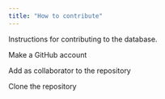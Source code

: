 ```yaml
---
title: "How to contribute"
---
```


Instructions for contributing to the database.

Make a GitHub account

Add as collaborator to the repository

Clone the repository 



